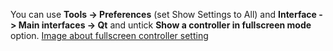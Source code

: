 You can use '''Tools -&gt; Preferences''' (set Show Settings to All) and '''Interface -&gt; Main interfaces -&gt; Qt''' and untick '''Show a controller in fullscreen mode''' option. [http://koti.mbnet.fi/raiska/tutorials/vlc092/25.png Image about fullscreen controller setting]
